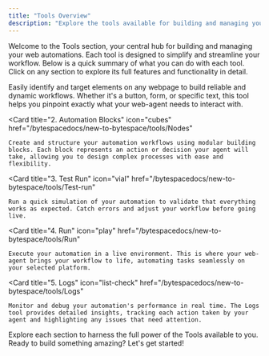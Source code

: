 ```yaml
---
title: "Tools Overview"
description: "Explore the tools available for building and managing your web automations"
---
```


Welcome to the Tools section, your central hub for building and managing your web automations. Each tool is designed to simplify and streamline your workflow. Below is a quick summary of what you can do with each tool. Click on any section to explore its full features and functionality in detail.

<CardGroup cols={1}>
  <Card
    title="1. Element Selector"
    icon="mouse-pointer"
    href="/bytespacedocs/new-to-bytespace/tools/Element-selector"
  >
    Easily identify and target elements on any webpage to build reliable and dynamic workflows. Whether it's a button, form, or specific text, this tool helps you pinpoint exactly what your web-agent needs to interact with.
  </Card>

  <Card
    title="2. Automation Blocks"
    icon="cubes"
    href="/bytespacedocs/new-to-bytespace/tools/Nodes"
  >
    Create and structure your automation workflows using modular building blocks. Each block represents an action or decision your agent will take, allowing you to design complex processes with ease and flexibility.
  </Card>

  <Card
    title="3. Test Run"
    icon="vial"
    href="/bytespacedocs/new-to-bytespace/tools/Test-run"
  >
    Run a quick simulation of your automation to validate that everything works as expected. Catch errors and adjust your workflow before going live.
  </Card>

  <Card
    title="4. Run"
    icon="play"
    href="/bytespacedocs/new-to-bytespace/tools/Run"
  >
    Execute your automation in a live environment. This is where your web-agent brings your workflow to life, automating tasks seamlessly on your selected platform.
  </Card>

  <Card
    title="5. Logs"
    icon="list-check"
    href="/bytespacedocs/new-to-bytespace/tools/Logs"
  >
    Monitor and debug your automation's performance in real time. The Logs tool provides detailed insights, tracking each action taken by your agent and highlighting any issues that need attention.
  </Card>
</CardGroup>

Explore each section to harness the full power of the Tools available to you. Ready to build something amazing? Let's get started!
